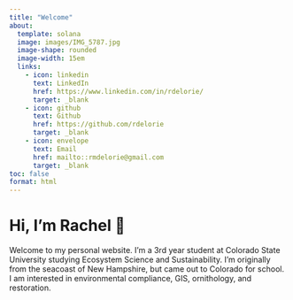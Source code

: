 ```yaml
---
title: "Welcome"
about:
  template: solana
  image: images/IMG_5787.jpg
  image-shape: rounded
  image-width: 15em
  links:
    - icon: linkedin
      text: LinkedIn
      href: https://www.linkedin.com/in/rdelorie/
      target: _blank
    - icon: github
      text: Github
      href: https://github.com/rdelorie
      target: _blank
    - icon: envelope
      text: Email
      href: mailto::rmdelorie@gmail.com
      target: _blank
toc: false
format: html
---
```


# Hi, I’m Rachel 👋

Welcome to my personal website. I’m a 3rd year student at Colorado State University studying Ecosystem Science and Sustainability. I'm originally from the seacoast of New Hampshire, but came out to Colorado for school. I am interested in environmental compliance, GIS, ornithology, and restoration.
